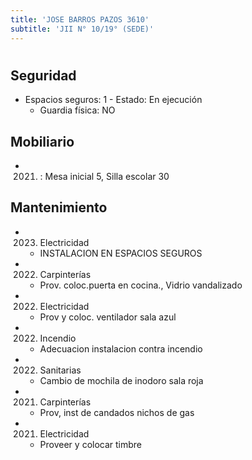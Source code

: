 ```yaml
---
title: 'JOSE BARROS PAZOS 3610'
subtitle: 'JII N° 10/19° (SEDE)'
---
```


#


## Seguridad

*  Espacios seguros: 1 - Estado: En ejecución 
    + Guardia física: NO





## Mobiliario

*  (2021) : Mesa inicial 5, Silla escolar 30 





## Mantenimiento

*  (2023) Electricidad 
    + INSTALACION EN ESPACIOS SEGUROS

*  (2022) Carpinterías 
    + Prov. coloc.puerta en cocina., Vidrio vandalizado

*  (2022) Electricidad 
    + Prov y coloc. ventilador sala azul

*  (2022) Incendio 
    + Adecuacion instalacion contra incendio

*  (2022) Sanitarias 
    + Cambio de mochila de inodoro sala roja

*  (2021) Carpinterías 
    + Prov, inst de candados nichos de gas

*  (2021) Electricidad 
    + Proveer y colocar timbre



